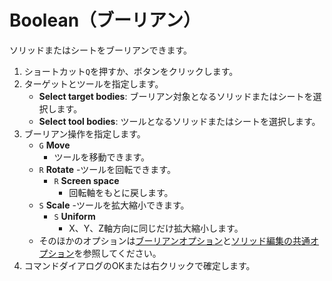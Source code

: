 
# Boolean（ブーリアン）

<Reference shortcut="Q" command="Boolean" button="コマンドバー左" />

ソリッドまたはシートをブーリアンできます。

1. ショートカット`Q`を押すか、ボタンをクリックします。
2. ターゲットとツールを指定します。
    - **Select target bodies**: ブーリアン対象となるソリッドまたはシートを選択します。
    - **Select tool bodies**: ツールとなるソリッドまたはシートを選択します。
4. ブーリアン操作を指定します。
    - `G` **Move**
        - ツールを移動できます。
    - `R` **Rotate**
        -ツールを回転できます。
        - `R` **Screen space**
            - 回転軸をもとに戻します。
    - `S` **Scale**
        -ツールを拡大縮小できます。
        - `S` **Uniform**
            - X、Y、Z軸方向に同じだけ拡大縮小します。
    - そのほかのオプションは[ブーリアンオプション](boolean-options)と[ソリッド編集の共通オプション](common-options)を参照してください。
5. コマンドダイアログのOKまたは右クリックで確定します。

